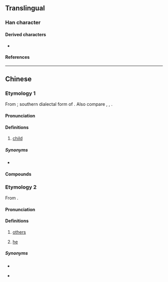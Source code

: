 {{character info}}
==Translingual==

===Han character===
{{Han char|rn=9|rad=人|as=04|sn=6|four=27240|canj=OMVH|ids=⿰亻牙}}

====Derived characters====
* {{l|mul|[[𦭿]]}}

====References====
{{Han ref|kx=0096.121|hdz=10120.060|uh=4F22}}

----

==Chinese==
{{zh-forms}}

===Etymology 1===
From {{inh|zh|sit-pro|*m/s-ŋa-j||small; inferior; offspring}}; southern dialectal form of {{ltc-l|兒|child; son|id=1}}. Also compare {{cog|mkh-pro|*ŋa(i)k||baby}}, {{cog|mkh-ban-pro|*ŋaː||baby}}, {{cog|km|ង៉ា||infant; baby}}.

====Pronunciation====
{{zh-pron
|m=yá
|c=ngaa4
|j=nia1
|mc=
|oc=
|ma=
|cat=n
}}

====Definitions====
{{zh-hanzi}}

# {{lb|zh|dialectal}} [[child]]

=====Synonyms=====
* {{s|child}}
{{zh-dial-syn|小孩}}

====Compounds====
{{zh-der|伢子}}

===Etymology 2===
From {{zh-l|人家*}}.

====Pronunciation====
{{rfp|cmn|Xi’annese: nia21}}

====Definitions====
{{zh-hanzi}}

# {{lb|zh|Guanzhong|_|Mandarin|Jin}} [[others]]
# {{lb|zh|Wanrong|_|Mandarin}} [[he]]

=====Synonyms=====
* {{s|others}}
{{zh-dial-syn|別人}}
* {{s|he}}
{{zh-dial-syn|他}}